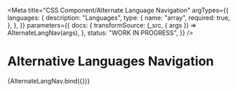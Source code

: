 <!--
@license EUPL-1.2
Copyright (c) 2021 Gemeente Utrecht
Copyright (c) 2021 Robbert Broersma
-->


<Meta
  title="CSS Component/Alternate Language Navigation"
  argTypes={{
    languages: {
      description: "Languages",
      type: {
        name: "array",
        required: true,
      },
    },
  }}
  parameters={{
    docs: {
      transformSource: (_src, { args }) => AlternateLangNav(args),
    },
    status: "WORK IN PROGRESS",
  }}
/>

# Alternative Languages Navigation

<Canvas>
  <Story
    name="Alternative Languages Navigation"
    args={{
      languages: [
        { textContent: "EN", title: "This page in English", lang: "en", current: true, hreflang: "en" },
        { textContent: "NL", title: "Deze pagina in Nederlands", lang: "nl", current: false, hreflang: "nl" },
      ],
    }}
  >
    {AlternateLangNav.bind({})}
  </Story>
</Canvas>

<ArgsTable story="Alternative Languages Navigation" />
